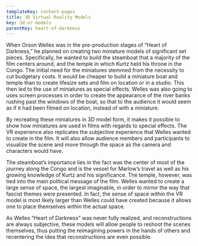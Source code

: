 ```yaml
---
templateKey: content-pages
title: 3D Virtual Reality Models
key: 3d-vr-models
parentKey: heart-of-darkness
---
```

When Orson Welles was in the pre-production stages of “Heart of Darkness,” he planned on creating two miniature models of significant set pieces. Specifically, he wanted to build the steamboat that a majority of the film centers around, and the temple in which Kurtz held his throne in the Congo. The initial need for the miniatures stemmed from the necessity to cut budgetary costs. It would be cheaper to build a miniature boat and temple than to create lifesize sets and film on location or in a studio. This then led to the use of miniatures as special effects. Welles was also going to uses screen processes in order to create the appearance of the river banks rushing past the windows of the boat, so that to the audience it would seem as if it had been filmed on location, instead of with a miniature. 

By recreating these miniatures in 3D model form, it makes it possible to show how miniatures are used in films with regards to special effects. The VR experience also replicates the subjective experience that Welles wanted to create in the film. It will also allow audience members and participants to visualize the scene and move through the space as the camera and characters would have. 

The steamboat’s importance lies in the fact was the center of most of the journey along the Congo and is the vessel for Marlow’s travel as well as his growing knowledge of Kurtz and his significance. The temple, however, was tied into the main political message of the film. Welles wanted to create a large sense of space, the largest imaginable, in order to mirror the way that fascist themes were presented. In fact, the sense of space within the VR model is most likely larger than Welles could have created because it allows one to place themselves within the actual space. 

As Welles “Heart of Darkness” was never fully realized, and reconstructions are always subjective, these models will allow people to reshoot the scenes themselves, thus putting the reimagining powers in the hands of others and recentering the idea that reconstructions are even possible.
